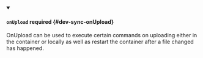 


<details className="config-field" data-expandable="true" open>
<summary>

#### `onUpload` <span className="config-field-required" data-required="false">required</span> <span className="config-field-type"></span> <span className="config-field-default"></span> <span className="config-field-enum"></span> {#dev-sync-onUpload}

OnUpload can be used to execute certain commands on uploading either in the container or locally as well as restart the container after a file changed has happened.

</summary>

<PartialOnUploadreference />


</details>
